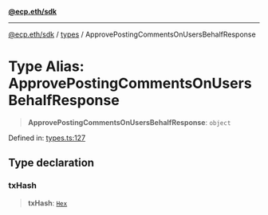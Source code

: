 [**@ecp.eth/sdk**](/sdk-reference/index.mdx)

***

[@ecp.eth/sdk](/sdk-reference/index.mdx) / [types](/sdk-reference/types/index.mdx) / ApprovePostingCommentsOnUsersBehalfResponse

# Type Alias: ApprovePostingCommentsOnUsersBehalfResponse

> **ApprovePostingCommentsOnUsersBehalfResponse**: `object`

Defined in: [types.ts:127](https://github.com/ecp-eth/comments-monorepo/blob/main/packages/sdk/src/types.ts#L127)

## Type declaration

### txHash

> **txHash**: [`Hex`](/sdk-reference/types/type-aliases/Hex.mdx)
